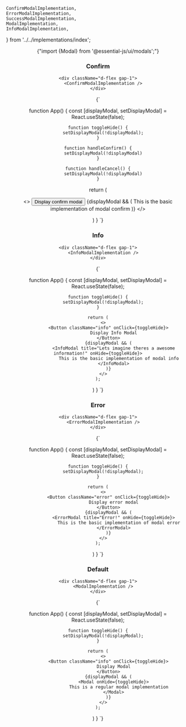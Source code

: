 	ConfirmModalImplementation,
	ErrorModalImplementation,
	SuccessModalImplementation,
	ModalImplementation,
	InfoModalImplementation,
} from '../../implementations/index';

<Header pretitle="Utils" title="Modals" />

<CopyableCode>{"import {Modal} from '@essential-js/ui/modals';"}</CopyableCode>

<section>
    <h3>Confirm</h3>

    <div className="d-flex gap-1">
    	<ConfirmModalImplementation />
    </div>

</section>

<CopyableCode>
{`

function App() {
const [displayModal, setDisplayModal] = React.useState(false);

    function toggleHide() {
        setDisplayModal(!displayModal);
    }

    function handleConfirm() {
        setDisplayModal(!displayModal)
    }

    function handleCancel() {
        setDisplayModal(!displayModal)
    }

return (

<>
	<Button className="success" onClick={toggleHide}>
		Display confirm modal
	</Button>
	{displayModal && (
		<ConfirmModal
			cancelText="Cancel"
			confirmText="Confirm"
			onConfirm={handleConfirm}
			onCancel={handleCancel}
			title="Please confirm to continue"
			onHide={toggleHide}>
			This is the basic implementation of modal confirm
		</ConfirmModal>
	)}
</>

) } `}

</CopyableCode>

<section>
    <h3>Info</h3>

    <div className="d-flex gap-1">
    	<InfoModalImplementation />
    </div>

</section>

<CopyableCode>
{`

function App() {
const [displayModal, setDisplayModal] = React.useState(false);

    function toggleHide() {
    	setDisplayModal(!displayModal);
    }

    return (
    	<>
    		<Button className="info" onClick={toggleHide}>
    			Display Info Modal
    		</Button>
    		{displayModal && (
    			<InfoModal title="Lets imagine theres a awesome information!" onHide={toggleHide}>
    				This is the basic implementation of modal info
    			</InfoModal>
    		)}
    	</>
    );

) } `}

</CopyableCode>

<section>
    <h3>Error</h3>

    <div className="d-flex gap-1">
    	<ErrorModalImplementation />
    </div>

</section>

<CopyableCode>
{`

function App() {
const [displayModal, setDisplayModal] = React.useState(false);

    function toggleHide() {
    	setDisplayModal(!displayModal);
    }

    return (
    	<>
    		<Button className="error" onClick={toggleHide}>
    			Display error modal
    		</Button>
    		{displayModal && (
    			<ErrorModal title="Error!" onHide={toggleHide}>
    				This is the basic implementation of modal error
    			</ErrorModal>
    		)}
    	</>
    );

) } `}

</CopyableCode>

<section>
    <h3>Default</h3>

    <div className="d-flex gap-1">
    	<ModalImplementation />
    </div>

</section>

<CopyableCode>
{`

function App() {
const [displayModal, setDisplayModal] = React.useState(false);

    function toggleHide() {
    	setDisplayModal(!displayModal);
    }

    return (
    	<>
    		<Button className="info" onClick={toggleHide}>
    			Display Modal
    		</Button>
    		{displayModal && (
    			<Modal onHide={toggleHide}>
    				This is a regular modal implementation
    			</Modal>
    		)}
    	</>
    );

) } `}

</CopyableCode>
